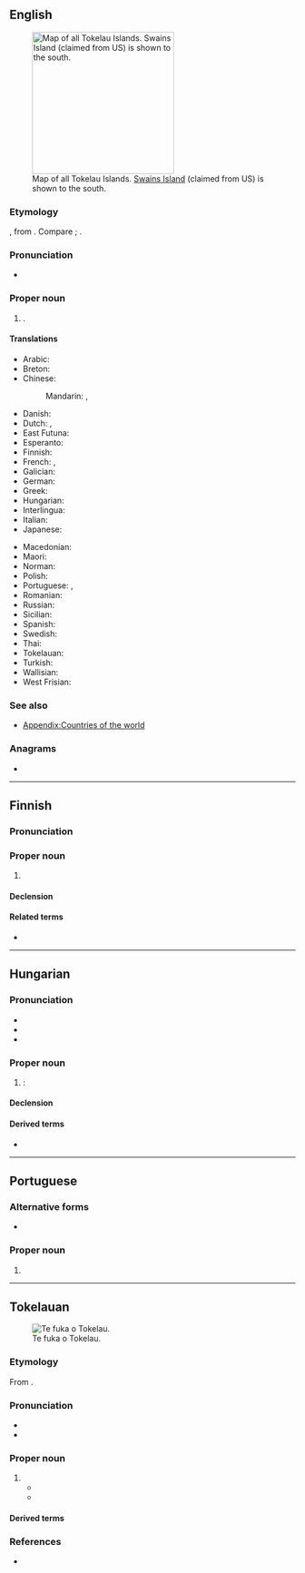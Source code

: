 {{also|tokelau}}
==English==
{{wikipedia}}

[[File:Tokelau Islands.png|thumb|right|250px|Map of all Tokelau Islands. [[Swains Island]] (claimed from US) is shown to the south.]]

===Etymology===
{{bor+|en|tkl|tokelau|t=north wind}}, from {{der|en|poz-pol-pro|*tokelau|t=north wind}}. Compare {{cog|mi|tokerau|t=north}}; {{cog|rap|tokerau|t=wind}}.

===Pronunciation===
* {{IPA|en|/ˈtoʊkəlaʊ/}}

===Proper noun===
{{en-proper noun}}

# {{place|en|Three <<atolls>> forming a <<dependent territory>> of <<c/New Zealand>> in the [[South Pacific]] Ocean}}.

====Translations====
{{trans-top|a territory of New Zealand in the Pacific}}
* Arabic: {{t|ar|تُوكِيلَاو}}
* Breton: {{t|br|Tokelau}}
* Chinese:
*: Mandarin: {{t+|cmn|托克勞|sc=Hani}}, {{t+|cmn|托克劳|tr=Tuōkèláo|sc=Hani}}
* Danish: {{t|da|Tokelau}}
* Dutch: {{t+|nl|Tokelau-eilanden|p}}, {{t+|nl|Tokelau|n}}
* East Futuna: {{t|fud|Tokelau}}
* Esperanto: {{t|eo|Tokelao}}
* Finnish: {{t+|fi|Tokelau}}
* French: {{t|fr|Tokélaou|f-p}}, {{t+|fr|Tokelau|f-p}}
* Galician: {{t+|gl|Tokelau}}
* German: {{t+|de|Tokelau}}
* Greek: {{t|el|Τοκελάου}}
* Hungarian: {{t|hu|Tokelau-szigetek}}
* Interlingua: {{t|ia|Tokelau}}
* Italian: {{t|it|Tokelau|f-p}}
* Japanese: {{t|ja|トケラウ|tr=tokerau}}
{{trans-mid}}
* Macedonian: {{t|mk|Токела́у|n}}
* Maori: {{t|mi|Tokerau}}
* Norman: {{t|nrf|Tokelau}}
* Polish: {{t+|pl|Tokelau}}
* Portuguese: {{t+|pt|Tokelau|m|f}}, {{t+|pt|Toquelau|m|f}}
* Romanian: {{t+|ro|Tokelau}}
* Russian: {{t|ru|Токелау}}
* Sicilian: {{t|scn|Tokelau|f-p}}
* Spanish: {{t+|es|Tokelau}}
* Swedish: {{t|sv|Tokelau}}
* Thai: {{t|th|โตเกเลา|tr=dtohgaylao}}
* Tokelauan: {{t|tkl|Tokelau}}
* Turkish: {{t+|tr|Tokelau}}
* Wallisian: {{t|wls|Tokelau}}
* West Frisian: {{t|fy|Tokelau|n}}
{{trans-bottom}}

===See also===
* [[Appendix:Countries of the world]]

===Anagrams===
* {{anagrams|en|a=aeklotu|leak out}}

----

==Finnish==

===Pronunciation===
{{fi-pronunciation}}

===Proper noun===
{{fi-proper noun}}

# {{place|fi|three <<atolls>> forming a <<dependent territory>> of <<c/New Zealand>> in the [[South Pacific]] Ocean|t=Tokelau}}

====Declension====
{{fi-decl-rosé|Tokelau|a|n=sg}}

====Related terms====
* {{l|fi|tokelau}}

----

==Hungarian==
{{swp|lang=hu|Tokelau-szigetek}}

===Pronunciation===
* {{hu-IPA}}
* {{hyphenation|hu|To|ke|lau}}
* {{rhymes|hu|u}}

===Proper noun===
{{head|hu|proper noun}}

# {{lb|hu|informal}} {{alternative form of|hu|Tokelau-szigetek}}: {{place|hu|three <<atolls>> forming a <<dependent territory>> of <<c/New Zealand>> in the [[South Pacific]] Ocean|t=Tokelau}}

====Declension====
{{hu-infl-nom|Tokelau|o|n=sg}}{{hu-pos-tok|Tokelau|n=sg}}

====Derived terms====
* {{l|hu|tokelaui}}

----

==Portuguese==

===Alternative forms===
* {{alt|pt|Toquelau}}

===Proper noun===
{{pt-proper noun|m|g2=f}}

# {{place|pt|three <<atolls>> forming a <<dependent territory>> of <<c/New Zealand>> in the [[South Pacific]] Ocean|t=Tokelau}}

----

==Tokelauan==
[[Image:Flag of Tokelau.svg|thumb|Te fuka o Tokelau.]]

===Etymology===
From {{m|tkl|tokelau||northern wind}}.

===Pronunciation===
* {{IPA|tkl|/to.ke.ˈla.u/}}
* {{hyph|tkl|To|ke|la|u}}

===Proper noun===
{{head|tkl|proper noun}}

# {{place|tkl|three <<atolls>> forming a <<dependent territory>> of <<c/New Zealand>> in the [[South Pacific]] Ocean|t=Tokelau}}
#* {{RQ:tkl:TF|Ko kimatou, ia tagata o '''Tokelau''', e takutino|We, the people of '''Tokelau''', say openly|page=1}}
#* {{quote-song|tkl|year=2012|title='''Tokelau''' mō te Atua|trans-title='''Tokelau''' for the God|text=Te Atua o nuku, te Atua o '''Tokelau'''.|t=The God of villages, the God of '''Tokelau'''.}}

====Derived terms====
{{col4|tkl
|gagana Tokelau|Tui Tokelau}}

===References===
* {{R:tkl:TD}}